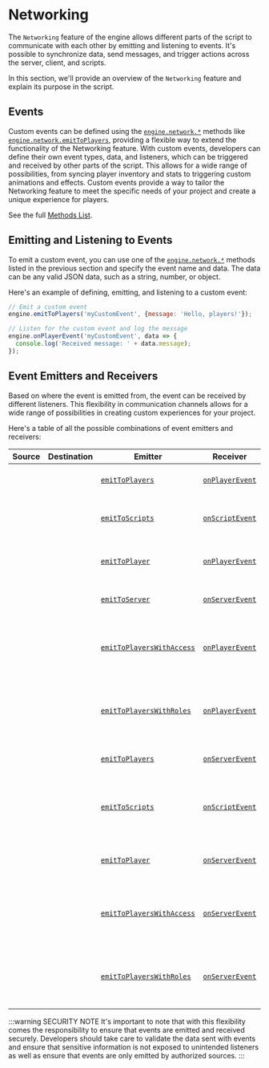 
# Networking

The `Networking` feature of the engine allows different parts of the script to communicate with each other by emitting and listening to events. It's possible to synchronize data, send messages, and trigger actions across the server, client, and scripts.

In this section, we'll provide an overview of the `Networking` feature and explain its purpose in the script.

## Events

Custom events can be defined using the [`engine.network.*`](/sdk/managers/#networkmanager) methods like [`engine.network.emitToPlayers`](/sdk/managers/network/emitToPlayers), providing a flexible way to extend the functionality of the Networking feature. With custom events, developers can define their own event types, data, and listeners, which can be triggered and received by other parts of the script. This allows for a wide range of possibilities, from syncing player inventory and stats to triggering custom animations and effects. Custom events provide a way to tailor the Networking feature to meet the specific needs of your project and create a unique experience for players.

See the full [Methods List](/sdk/managers/#networkmanager).

## Emitting and Listening to Events

To emit a custom event, you can use one of the [`engine.network.*`](/sdk/managers/#networkmanager) methods listed in the previous section and specify the event name and data. The data can be any valid JSON data, such as a string, number, or object.

Here's an example of defining, emitting, and listening to a custom event:

```js
// Emit a custom event
engine.emitToPlayers('myCustomEvent', {message: 'Hello, players!'});

// Listen for the custom event and log the message
engine.onPlayerEvent('myCustomEvent', data => {
  console.log('Received message: ' + data.message);
});
```

## Event Emitters and Receivers

Based on where the event is emitted from, the event can be received by different listeners. This flexibility in communication channels allows for a wide range of possibilities in creating custom experiences for your project.

Here's a table of all the possible combinations of event emitters and receivers:

| Source        | Destination                 | Emitter                                                                    | Receiver                                               | Action                                         |
| ------------- | --------------------------- | -------------------------------------------------------------------------- | ------------------------------------------------------ | ---------------------------------------------- |
| <ClientTag /> | <ClientTag />               | [`emitToPlayers`](/sdk/managers/network/emitToPlayers)                     | [`onPlayerEvent`](/sdk/managers/network/onPlayerEvent) | Emits to all players                           |
| <ClientTag /> | <ClientTag />               | [`emitToScripts`](/sdk/managers/network/emitToScripts)                     | [`onScriptEvent`](/sdk/managers/network/onScriptEvent) | Only emits to local scripts                    |
| <ClientTag /> | <ClientTag />               | [`emitToPlayer`](/sdk/managers/network/emitToPlayer)                       | [`onPlayerEvent`](/sdk/managers/network/onPlayerEvent) | Emits to a specific player                     |
| <ClientTag /> | <ServerTag />               | [`emitToServer`](/sdk/managers/network/emitToServer)                       | [`onServerEvent`](/sdk/managers/network/onPlayerEvent) | Emits to the server                            |
| <ClientTag /> | <ClientTag />               | [`emitToPlayersWithAccess`](/sdk/managers/network/emitToPlayersWithAccess) | [`onPlayerEvent`](/sdk/managers/network/onPlayerEvent) | Emits to all players with the specified access |
| <ClientTag /> | <ClientTag />               | [`emitToPlayersWithRoles`](/sdk/managers/network/emitToPlayersWithRoles)   | [`onPlayerEvent`](/sdk/managers/network/onPlayerEvent) | Emits to all players with the specified roles  |
| <ServerTag /> | <ClientTag />               | [`emitToPlayers`](/sdk/managers/network/emitToPlayers)                     | [`onServerEvent`](/sdk/managers/network/onServerEvent) | Emits to all players                           |
| <ServerTag /> | <ClientTag /> <ServerTag /> | [`emitToScripts`](/sdk/managers/network/emitToScripts)                     | [`onScriptEvent`](/sdk/managers/network/onScriptEvent) | Emits to all scripts, including client scripts |
| <ServerTag /> | <ClientTag />               | [`emitToPlayer`](/sdk/managers/network/emitToPlayer)                       | [`onServerEvent`](/sdk/managers/network/onServerEvent) | Emits to a specific player                     |
| <ServerTag /> | <ClientTag />               | [`emitToPlayersWithAccess`](/sdk/managers/network/emitToPlayersWithAccess) | [`onServerEvent`](/sdk/managers/network/onServerEvent) | Emits to all players with the specified access |
| <ServerTag /> | <ClientTag />               | [`emitToPlayersWithRoles`](/sdk/managers/network/emitToPlayersWithRoles)   | [`onServerEvent`](/sdk/managers/network/onServerEvent) | Emits to all players with the specified roles  |

:::warning SECURITY NOTE
It's important to note that with this flexibility comes the responsibility to ensure that events are emitted and received securely. Developers should take care to validate the data sent with events and ensure that sensitive information is not exposed to unintended listeners as well as ensure that events are only emitted by authorized sources.
:::
